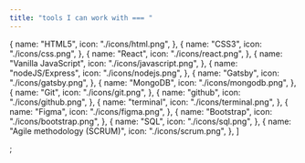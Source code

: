 ```yaml
---
title: "tools I can work with === "
---
```


  {
    name: "HTML5",
    icon: "./icons/html.png",
  },
  {
    name: "CSS3",
    icon: "./icons/css.png",
  },
  {
    name: "React",
    icon: "./icons/react.png",
  },
  {
    name: "Vanilla JavaScript",
    icon: "./icons/javascript.png",
  },
  {
    name: "nodeJS/Express",
    icon: "./icons/nodejs.png",
  },
  {
    name: "Gatsby",
    icon: "./icons/gatsby.png",
  },
  {
    name: "MongoDB",
    icon: "./icons/mongodb.png",
  },
  {
    name: "Git",
    icon: "./icons/git.png",
  },
  {
    name: "github",
    icon: "./icons/github.png",
  },
  {
    name: "terminal",
    icon: "./icons/terminal.png",
  },
  {
    name: "Figma",
    icon: "./icons/figma.png",
  },
  {
    name: "Bootstrap",
    icon: "./icons/bootstrap.png",
  },
  {
    name: "SQL",
    icon: "./icons/sql.png",
  },
  {
    name: "Agile methodology (SCRUM)",
    icon: "./icons/scrum.png",
  },
]

;
